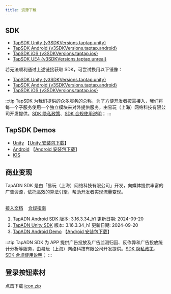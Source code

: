 ```yaml
---
title: 资源下载
---
```



## SDK

<ul>
    <li>
        <a href={`https://github.com/taptap/TapSDK-Unity/releases/tag/${v3SDKVersions.taptap.unity}`}>TapSDK Unity {v3SDKVersions.taptap.unity}</a>
    </li>
    <li>
        <a href={`https://github.com/taptap/TapSDK-Android/releases/tag/v${v3SDKVersions.taptap.android}`}>TapSDK Android {v3SDKVersions.taptap.android}</a>
    </li>
    <li>
        <a href={`https://github.com/taptap/TapSDK-iOS/releases/tag/v${v3SDKVersions.taptap.ios}`}>TapSDK iOS {v3SDKVersions.taptap.ios}</a>
    </li>
    <li>
        <a href={`https://github.com/taptap/TapSDK-UE4/releases/tag/${v3SDKVersions.taptap.unreal}`}>TapSDK UE4 {v3SDKVersions.taptap.unreal}</a>
    </li>
</ul>

若无法顺利通过上述链接获取 SDK，可尝试换用以下镜像：

<ul>
    <li>
        <a href="https://releases.leanapp.cn/#/taptap/TapSDK-Unity/releases">TapSDK Unity {v3SDKVersions.taptap.unity}</a>
    </li>
    <li>
        <a href="https://releases.leanapp.cn/#/taptap/TapSDK-Android/releases">TapSDK Android {v3SDKVersions.taptap.android}</a>
    </li>
    <li>
        <a href="https://releases.leanapp.cn/#/taptap/TapSDK-iOS/releases">TapSDK iOS {v3SDKVersions.taptap.ios}</a>
    </li>
</ul>

:::tip
TapSDK 为我们提供的众多服务的总称，为了方便开发者按需接入，我们将每一个子服务使用一个独立模块来对外提供服务，由易玩（上海）网络科技有限公司开发提供。[SDK 隐私政策](/v3/sdk/start/agreement/)、[SDK 合规使用说明](/v3/sdk/start/compliance/)；
:::


## TapSDK Demos

- [Unity](https://github.com/taptap/TapSDK-Unity-Demo/tree/master)      【[Unity 安装包下载](https://capacity-files.lcfile.com/0iB7AQs4NlVpKirz8t94g7HePh03SAl6/demo.apk)】
- [Android](https://github.com/taptap/TapSDK-Android-Demo)       【[Android 安装包下载](https://capacity-files.lcfile.com/MgMrSbWK8LBoYnjB3cBsYEsk63C3E3LV/tapsdk_android_v3.29.0.apk)】
- [iOS](https://github.com/taptap/TapSDK-iOS)

## 商业变现
TapADN SDK 是由「易玩（上海）网络科技有限公司」开发，向媒体提供丰富的广告资源，依托高效的算法引擎，帮助开发者实现流量变现。<br></br>

[接入文档](/v3/sdk/tap-adn/tds-tapad/) &nbsp;&nbsp; [合规指南](/v3/sdk/tap-adn/adn-compliance/)
1. [TapADN Android SDK](https://tapad-platform.tapimg.com/sdk/TapAD_3.16.3.34_h1.aar) 版本: 3.16.3.34_h1 更新日期: 2024-09-20
2. [TapADN Unity SDK](https://tapad-platform.tapimg.com/sdk/TapAD_3.16.3.34_h1.unitypackage) 版本: 3.16.3.34_h1 更新日期: 2024-09-20
3. [TapADN Android Demo](https://tapad-platform.tapimg.com/sdk/TapADDemo_3.16.3.34_h1.zip)  【[Android 安装包下载](https://tapad-platform.tapimg.com/sdk/tapaddemo_external_3.16.3.34_h1-release.apk)】

:::tip
TapADN SDK 为 APP 提供广告投放及广告监测归因、反作弊和广告投放统计分析等服务，由易玩（上海）网络科技有限公司开发提供。[SDK 隐私政策](/v3/sdk/tap-adn/agreement/)、[SDK 合规使用说明](/v3/sdk/tap-adn/adn-compliance/)；
:::

## 登录按钮素材

点击下载 [icon.zip](https://assets.tapimg.com/img/TapTap_Login_Source.zip)
